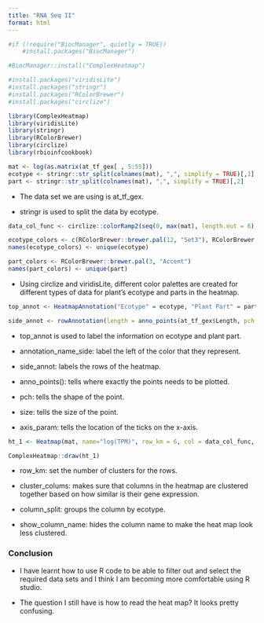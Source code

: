 ```yaml
---
title: "RNA Seq II"
format: html
---
```


```r
#if (!require("BiocManager", quietly = TRUE))
    #install.packages("BiocManager")

#BiocManager::install("ComplexHeatmap")
```

```r
#install.packages("viridisLite")
#install.packages("stringr")
#install.packages("RColorBrewer")
#install.packages("circlize")
```

```r
library(ComplexHeatmap)
library(viridisLite)
library(stringr)
library(RColorBrewer)
library(circlize)
library(rbioinfcookbook)
```

```r
mat <- log(as.matrix(at_tf_gex[ , 5:55]))
ecotype <- stringr::str_split(colnames(mat), ",", simplify = TRUE)[,1]
part <- stringr::str_split(colnames(mat), ",", simplify = TRUE)[,2]
```

-   The data set we are using is at_tf_gex.

-   stringr is used to split the data by ecotype.

```r
data_col_func <- circlize::colorRamp2(seq(0, max(mat), length.out = 6), viridisLite::magma(6))

ecotype_colors <- c(RColorBrewer::brewer.pal(12, "Set3"), RColorBrewer::brewer.pal(5, "Set1"))
names(ecotype_colors) <- unique(ecotype)

part_colors <- RColorBrewer::brewer.pal(3, "Accent")
names(part_colors) <- unique(part)
```

-   Using circlize and viridisLite, different color palettes are created for different types of data for plant's ecotype and parts in the heatmap.

```r
top_annot <- HeatmapAnnotation("Ecotype" = ecotype, "Plant Part" = part, col = list("Ecotype" = ecotype_colors, "Plant Part" = part_colors), annotation_name_side = "left")

side_annot <- rowAnnotation(length = anno_points(at_tf_gex$Length, pch = 16, size = unit(1, "mm"), axis_param = list(at = seq(1, max(at_tf_gex$Length), length.out = 4)),))
```

-   top_annot is used to label the information on ecotype and plant part.

-   annotation_name_side: label the left of the color that they represent.

-   side_annot: labels the rows of the heatmap.

-   anno_points(): tells where exactly the points needs to be plotted.

-   pch: tells the shape of the point.

-   size: tells the size of the point.

-   axis_param: tells the location of the ticks on the x-axis.

```r
ht_1 <- Heatmap(mat, name="log(TPM)", row_km = 6, col = data_col_func, top_annotation = top_annot, right_annotation = side_annot, cluster_columns = TRUE, column_split = ecotype, show_column_names = FALSE, column_title = " ")

ComplexHeatmap::draw(ht_1)
```

-   row_km: set the number of clusters for the rows.

-   cluster_colums: makes sure that columns in the heatmap are clustered together based on how similar is their gene expression.

-   column_split: groups the column by ecotype.

-   show_column_name: hides the column name to make the heat map look less clustered.

### Conclusion

-   I have learnt how to use R code to be able to filter out and select the required data sets and I think I am becoming more comfortable using R studio.

-   The question I still have is how to read the heat map? It looks pretty confusing.
